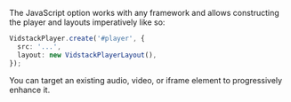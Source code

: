 The JavaScript option works with any framework and allows constructing the player and layouts
imperatively like so:

```ts
VidstackPlayer.create('#player', {
  src: '...',
  layout: new VidstackPlayerLayout(),
});
```

You can target an existing audio, video, or iframe element to progressively enhance it.
